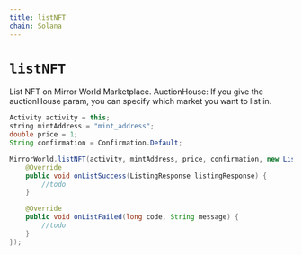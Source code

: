 ```yaml
---
title: listNFT
chain: Solana
---
```


# `listNFT`
List NFT on Mirror World Marketplace. AuctionHouse: If you give the auctionHouse param, you can specify which market you want to list in.

```java
Activity activity = this;
string mintAddress = "mint_address";
double price = 1;
String confirmation = Confirmation.Default;

MirrorWorld.listNFT(activity, mintAddress, price, confirmation, new ListNFTListener() {
    @Override
    public void onListSuccess(ListingResponse listingResponse) {
        //todo
    }

    @Override
    public void onListFailed(long code, String message) {
        //todo
    }
});
```
